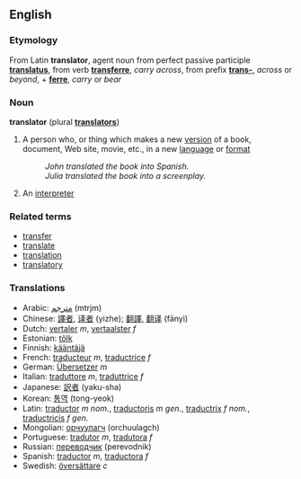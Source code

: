 ==English==
===Etymology===
From Latin '''translator''', agent noun from perfect passive participle '''[[translatus]]''', from verb '''[[transferre]]''', ''carry across'', from prefix '''[[trans-]]''', ''across'' or ''beyond'', + '''[[ferre]]''', ''carry'' or ''bear''

===Noun===
'''translator''' (plural '''[[translators]]''')

#A person who, or thing which makes a new [[version]] of a book, document, Web site, movie, etc., in a new [[language]] or [[format]]
#: ''John translated the book into Spanish.''
#: ''Julia translated the book into a screenplay.''
#An [[interpreter]]

===Related terms===
*[[transfer]]
*[[translate]]
*[[translation]]
*[[translatory]]

===Translations===
*Arabic: [[مترجم]] (mtrjm)
*Chinese: [[譯者]], [[译者]] (yizhe); [[翻譯]], [[翻译]] (fānyì)
*Dutch: [[vertaler]] ''m'', [[vertaalster]] ''f''
*Estonian: [[tõlk]]
*Finnish: [[kääntäjä]]
*French: [[traducteur]] ''m'', [[traductrice]] ''f''
*German: [[Übersetzer]] ''m''
*Italian: [[traduttore]] ''m'', [[traduttrice]] ''f''
*Japanese: [[訳者]] (yaku-sha)
*Korean: [[통역]] (tong-yeok)
*Latin: [[traductor]] ''m nom.'', [[traductoris]] ''m gen.'', [[traductrix]] ''f nom.'', [[traductricis]] ''f gen.''
*Mongolian: [[орчуулагч]] (orchuulagch)
*Portuguese: [[tradutor]] ''m'', [[tradutora]] ''f''
*Russian: [[переводчик]] (perevodnik)
*Spanish: [[traductor]] ''m'', [[traductora]] ''f''
*Swedish: [[översättare]] ''c''